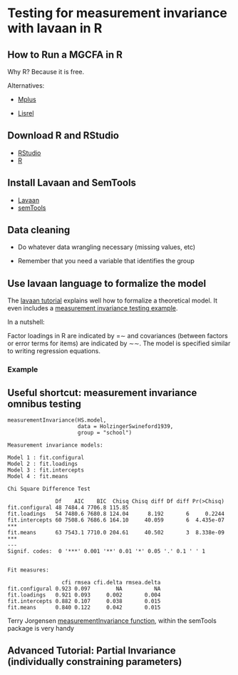 # Testing for measurement invariance with lavaan in R {#lavaan}

## How to Run a MGCFA in R 

Why R? Because it is free.

Alternatives:
  
  * [Mplus](https://www.statmodel.com/)
  
  * [Lisrel](https://ssicentral.com/index.php/products/lisrel/)

## Download R and RStudio

- [RStudio](https://www.rstudio.com/products/rstudio/download/)
- [R](https://cran.r-project.org)

## Install Lavaan and SemTools

- [Lavaan](https://cran.r-project.org/web/packages/lavaan/index.html)
- [semTools](https://cran.r-project.org/web/packages/semTools/index.html)


## Data cleaning

- Do whatever data wrangling necessary (missing values, etc)

- Remember that you need a variable that identifies the group

## Use lavaan language to formalize the model

The [lavaan tutorial](https://lavaan.ugent.be/tutorial/) explains well how to formalize a theoretical model. It even includes a [measurement invariance testing example](https://lavaan.ugent.be/tutorial/groups.html).

In a nutshell:

Factor loadings in R are indicated by =∼ and covariances (between factors or error terms for items) are indicated by ∼∼. The model is specified similar to writing regression equations.

### Example




## Useful shortcut: measurement invariance omnibus testing

```
measurementInvariance(HS.model, 
                      data = HolzingerSwineford1939, 
                      group = "school")
```


```
Measurement invariance models:

Model 1 : fit.configural
Model 2 : fit.loadings
Model 3 : fit.intercepts
Model 4 : fit.means

Chi Square Difference Test

               Df    AIC    BIC  Chisq Chisq diff Df diff Pr(>Chisq)    
fit.configural 48 7484.4 7706.8 115.85                                  
fit.loadings   54 7480.6 7680.8 124.04      8.192       6     0.2244    
fit.intercepts 60 7508.6 7686.6 164.10     40.059       6  4.435e-07 ***
fit.means      63 7543.1 7710.0 204.61     40.502       3  8.338e-09 ***
---
Signif. codes:  0 '***' 0.001 '**' 0.01 '*' 0.05 '.' 0.1 ' ' 1


Fit measures:

                 cfi rmsea cfi.delta rmsea.delta
fit.configural 0.923 0.097        NA          NA
fit.loadings   0.921 0.093     0.002       0.004
fit.intercepts 0.882 0.107     0.038       0.015
fit.means      0.840 0.122     0.042       0.015

```

Terry Jorgensen [measurementInvariance function](https://www.rdocumentation.org/packages/semTools/versions/0.4-14/topics/measurementInvariance), within the semTools package is very handy



## Advanced Tutorial: Partial Invariance (individually constraining parameters)
